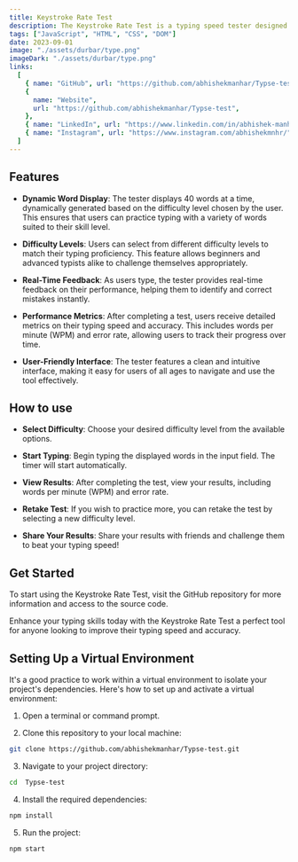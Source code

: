 ```yaml
---
title: Keystroke Rate Test
description: The Keystroke Rate Test is a typing speed tester designed to help users improve their typing speed and accuracy. This tool is built using HTML5, CSS, DOM, and JavaScript to create an engaging and user-friendly experience.
tags: ["JavaScript", "HTML", "CSS", "DOM"]
date: 2023-09-01
image: "./assets/durbar/type.png"
imageDark: "./assets/durbar/type.png"
links:
  [
    { name: "GitHub", url: "https://github.com/abhishekmanhar/Typse-test" },
    {
      name: "Website",
      url: "https://github.com/abhishekmanhar/Typse-test",
    },
    { name: "LinkedIn", url: "https://www.linkedin.com/in/abhishek-manhar-developer/" },
    { name: "Instagram", url: "https://www.instagram.com/abhishekmnhr/" },
  ]
---
```


## Features

- **Dynamic Word Display**: The tester displays 40 words at a time, dynamically generated based on the difficulty level chosen by the user. This ensures that users can practice typing with a variety of words suited to their skill level.

- **Difficulty Levels**: Users can select from different difficulty levels to match their typing proficiency. This feature allows beginners and advanced typists alike to challenge themselves appropriately.

- **Real-Time Feedback**: As users type, the tester provides real-time feedback on their performance, helping them to identify and correct mistakes instantly.

- **Performance Metrics**: After completing a test, users receive detailed metrics on their typing speed and accuracy. This includes words per minute (WPM) and error rate, allowing users to track their progress over time.

- **User-Friendly Interface**: The tester features a clean and intuitive interface, making it easy for users of all ages to navigate and use the tool effectively.



## How to use

- **Select Difficulty**: Choose your desired difficulty level from the available options.

- **Start Typing**: Begin typing the displayed words in the input field. The timer will start automatically.

- **View Results**: After completing the test, view your results, including words per minute (WPM) and error rate.

- **Retake Test**: If you wish to practice more, you can retake the test by selecting a new difficulty level.

- **Share Your Results**: Share your results with friends and challenge them to beat your typing speed!   


## Get Started

To start using the Keystroke Rate Test, visit the GitHub repository for more information and access to the source code.

Enhance your typing skills today with the Keystroke Rate Test a perfect tool for anyone looking to improve their typing speed and accuracy.

## Setting Up a Virtual Environment

It's a good practice to work within a virtual environment to isolate your project's dependencies. Here's how to set up and activate a virtual environment:

1. Open a terminal or command prompt.

2. Clone this repository to your local machine:

```bash
git clone https://github.com/abhishekmanhar/Typse-test.git
```

3. Navigate to your project directory:

```bash
cd  Typse-test
```

4. Install the required dependencies:

```bash
npm install
```

5. Run the project:


```bash
npm start
```